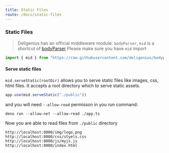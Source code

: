 ```yaml
---
title: Static Files
route: /docs/static-files
---
```


### Static Files
> Deligenius has an official middleware module: `bodyParser`,
> `mid` is a shortcut of [bodyParser](https://github.com/deligenius/bodyparser)
> Please make sure you have `mid` import

```ts
import { mid } from "https://raw.githubusercontent.com/deligenius/bodyparser/master/mod.ts"
```

#### Serve static files

`mid.serveStatic(rootDir)` allows you to serve static files like images, css, html files.
It accepts a root directory which to serve static assets.

```ts
app.use(mid.serveStatic("./public"))
```

and you will need `--allow-read` permisson in you run command:
```
deno run --allow-net --allow-read ./app.ts
```

Now you are able to read files from `./public` directory 
```
http://localhost:8000/img/logo.png
http://localhost:8000/css/styels.css
http://localhost:8000/js/myjs.js
http://localhost:8000/index.html
```

